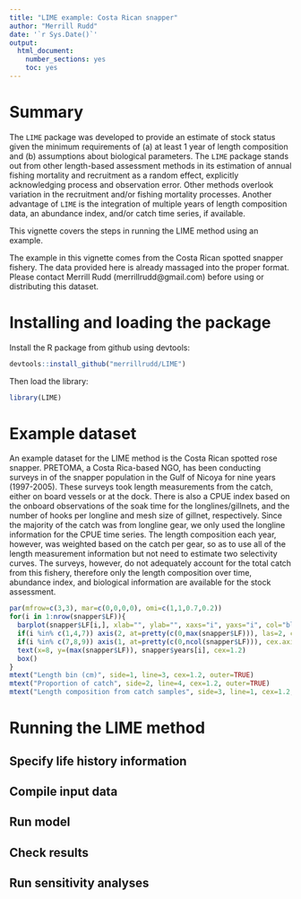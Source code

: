 ```yaml
---
title: "LIME example: Costa Rican snapper"
author: "Merrill Rudd"
date: '`r Sys.Date()`'
output: 
  html_document:
    number_sections: yes
    toc: yes
---
```


# Summary
The `LIME` package was developed to provide an estimate of stock status given the minimum requirements of (a) at least 1 year of length composition and (b) assumptions about biological parameters. The `LIME` package stands out from other length-based assessment methods in its estimation of annual fishing mortality and recruitment as a random effect, explicitly acknowledging process and observation error. Other methods overlook variation in the recruitment and/or fishing mortality processes. Another advantage of `LIME` is the integration of multiple years of length composition data, an abundance index, and/or catch time series, if available. 

This vignette covers the steps in running the LIME method using an example. 

The example in this vignette comes from the Costa Rican spotted snapper fishery. The data provided here is already massaged into the proper format. Please contact Merrill Rudd (merrillrudd@gmail.com) before using or distributing this dataset. 



# Installing and loading the package

Install the R package from github using devtools:
```r
devtools::install_github("merrillrudd/LIME")
```

Then load the library:
```r
library(LIME)
```

# Example dataset

An example dataset for the LIME method is the Costa Rican spotted rose snapper. PRETOMA, a Costa Rica-based NGO, has been conducting surveys in of the snapper population in the Gulf of Nicoya for nine years (1997-2005). These surveys took length measurements from the catch, either on board vessels or at the dock. There is also a CPUE index based on the onboard observations of the soak time for the longlines/gillnets, and the number of hooks per longline and mesh size of gillnet, respectively. Since the majority of the catch was from longline gear, we only used the longline information for the CPUE time series. The length composition each year, however, was weighted based on the catch per gear, so as to use all of the length measurement information but not need to estimate two selectivity curves. The surveys, however, do not adequately account for the total catch from this fishery, therefore only the length composition over time, abundance index, and biological information are available for the stock assessment.

```r
par(mfrow=c(3,3), mar=c(0,0,0,0), omi=c(1,1,0.7,0.2))
for(i in 1:nrow(snapper$LF)){
  barplot(snapper$LF[i,], xlab="", ylab="", xaxs="i", yaxs="i", col="black", xaxt="n", yaxt="n", xlim=c(0,ncol(snapper$LF)), ylim=c(0,max(snapper$LF)*1.2))
  if(i %in% c(1,4,7)) axis(2, at=pretty(c(0,max(snapper$LF))), las=2, cex.axis=1.2)
  if(i %in% c(7,8,9)) axis(1, at=pretty(c(0,ncol(snapper$LF))), cex.axis=1.2)
  text(x=8, y=(max(snapper$LF)), snapper$years[i], cex=1.2)
  box()
}
mtext("Length bin (cm)", side=1, line=3, cex=1.2, outer=TRUE)
mtext("Proportion of catch", side=2, line=4, cex=1.2, outer=TRUE)
mtext("Length composition from catch samples", side=3, line=1, cex=1.2, font=2, outer=TRUE)
```

# Running the LIME method
## Specify life history information

## Compile input data

## Run model

## Check results

## Run sensitivity analyses
